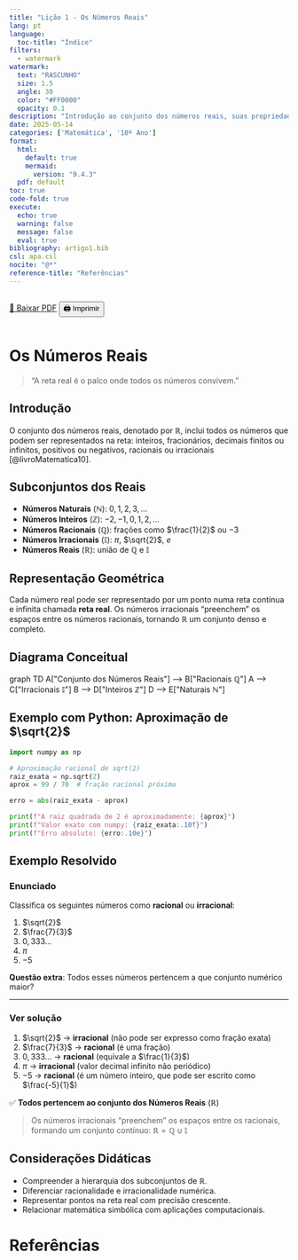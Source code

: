 ```yaml
---
title: "Lição 1 - Os Números Reais"
lang: pt
language:
  toc-title: "Índice"
filters:
  - watermark
watermark:
  text: "RASCUNHO"
  size: 1.5
  angle: 30
  color: "#FF0000"
  opacity: 0.1
description: "Introdução ao conjunto dos números reais, suas propriedades, subconjuntos e representações na reta real."
date: 2025-05-14
categories: ['Matemática', '10º Ano']
format:
  html:
    default: true
    mermaid:
      version: "9.4.3"
  pdf: default
toc: true
code-fold: true
execute:
  echo: true
  warning: false
  message: false
  eval: true
bibliography: artigo1.bib
csl: apa.csl
nocite: "@*"
reference-title: "Referências"
---
```


::: {.content-visible when-format="html"}
<div style="display: flex; gap: 1rem; margin-bottom: 1rem;">
  <a href="./index.pdf" target="_blank" class="btn btn-primary">📄 Baixar PDF</a>
  <button onclick="window.print()" class="btn btn-outline-secondary">🖨️ Imprimir</button>
</div>
:::

<div style="margin-top: 2rem;"></div>

# Os Números Reais

> “A reta real é o palco onde todos os números convivem.”

## Introdução

O conjunto dos números reais, denotado por $\mathbb{R}$, inclui todos os números que podem ser representados na reta: inteiros, fracionários, decimais finitos ou infinitos, positivos ou negativos, racionais ou irracionais [@livroMatematica10].

## Subconjuntos dos Reais

- **Números Naturais** ($\mathbb{N}$): $0, 1, 2, 3, \dots$
- **Números Inteiros** ($\mathbb{Z}$): $-2, -1, 0, 1, 2, \dots$
- **Números Racionais** ($\mathbb{Q}$): frações como $\frac{1}{2}$ ou $-3$
- **Números Irracionais** ($\mathbb{I}$): $\pi$, $\sqrt{2}$, $e$
- **Números Reais** ($\mathbb{R}$): união de $\mathbb{Q}$ e $\mathbb{I}$

## Representação Geométrica

Cada número real pode ser representado por um ponto numa reta contínua e infinita chamada **reta real**. Os números irracionais "preenchem" os espaços entre os números racionais, tornando $\mathbb{R}$ um conjunto denso e completo.

## Diagrama Conceitual

::: {.content-visible when-format="html"}

```{=html}
<div class="mermaid">
graph TD
  A["Conjunto dos Números Reais"] --> B["Racionais ℚ"]
  A --> C["Irracionais 𝕀"]
  B --> D["Inteiros ℤ"]
  D --> E["Naturais ℕ"]
</div>

<script src="https://cdn.jsdelivr.net/npm/mermaid@9.4.3/dist/mermaid.min.js"></script>
<script>
  mermaid.initialize({ startOnLoad: true });
</script>
```
:::

::: {.content-visible when-format="pdf"}
```{=latex}
\begin{center}
\includegraphics[width=0.7\linewidth]{diagrama.png}
\end{center}
```
:::

## Exemplo com Python: Aproximação de $\sqrt{2}$

```python
import numpy as np

# Aproximação racional de sqrt(2)
raiz_exata = np.sqrt(2)
aprox = 99 / 70  # fração racional próxima

erro = abs(raiz_exata - aprox)

print(f"A raiz quadrada de 2 é aproximadamente: {aprox}")
print(f"Valor exato com numpy: {raiz_exata:.10f}")
print(f"Erro absoluto: {erro:.10e}")
```

## Exemplo Resolvido

### Enunciado

Classifica os seguintes números como **racional** ou **irracional**:

1. $\sqrt{2}$  
2. $\frac{7}{3}$  
3. $0,333\ldots$  
4. $\pi$  
5. $-5$

**Questão extra**: Todos esses números pertencem a que conjunto numérico maior?

---

::: {.callout-note collapse=true}
### Ver solução

1. $\sqrt{2}$ → **irracional** (não pode ser expresso como fração exata)  
2. $\frac{7}{3}$ → **racional** (é uma fração)  
3. $0,333\ldots$ → **racional** (equivale a $\frac{1}{3}$)  
4. $\pi$ → **irracional** (valor decimal infinito não periódico)  
5. $-5$ → **racional** (é um número inteiro, que pode ser escrito como $\frac{-5}{1}$)

✅ **Todos pertencem ao conjunto dos Números Reais** ($\mathbb{R}$)

> Os números irracionais “preenchem” os espaços entre os racionais, formando um conjunto contínuo: $\mathbb{R} = \mathbb{Q} \cup \mathbb{I}$
:::



## Considerações Didáticas

- Compreender a hierarquia dos subconjuntos de $\mathbb{R}$.
- Diferenciar racionalidade e irracionalidade numérica.
- Representar pontos na reta real com precisão crescente.
- Relacionar matemática simbólica com aplicações computacionais.

# Referências {.unnumbered}
